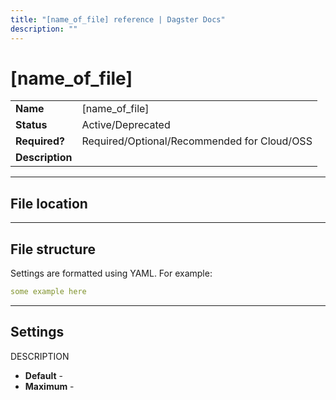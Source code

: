 ```yaml
---
title: "[name_of_file] reference | Dagster Docs"
description: ""
---
```


# [name_of_file]

<table
  className="table"
  style={{
    width: "100%",
  }}
>
  <tbody>
    <tr>
      <td
        style={{
          width: "15%",
        }}
      >
        <strong>Name</strong>
      </td>
      <td>[name_of_file]</td>
    </tr>
    <tr>
      <td
        style={{
          width: "15%",
        }}
      >
        <strong>Status</strong>
      </td>
      <td>Active/Deprecated</td>
    </tr>
    <tr>
      <td
        style={{
          width: "15%",
        }}
      >
        <strong>Required?</strong>
      </td>
      <td>Required/Optional/Recommended for Cloud/OSS</td>
    </tr>
    <tr>
      <td
        style={{
          width: "15%",
        }}
      >
        <strong>Description</strong>
      </td>
      <td>
      </td>
    </tr>
  </tbody>
</table>

---

## File location



---

## File structure

Settings are formatted using YAML. For example:

```yaml
some example here
```

---

## Settings

<ReferenceTable>
  <ReferenceTableItem propertyName="property_name">
    DESCRIPTION
    <ul>
      <li>
        <strong>Default</strong> - <code></code>
      </li>
      <li>
        <strong>Maximum</strong> - <code></code>
      </li>
    </ul>
  </ReferenceTableItem>
</ReferenceTable>
